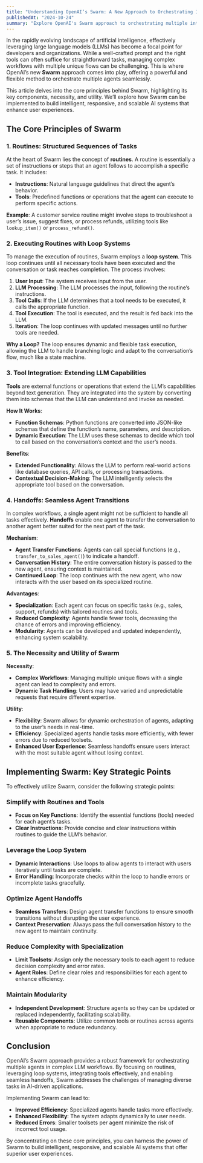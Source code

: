```yaml
---
title: "Understanding OpenAI’s Swarm: A New Approach to Orchestrating Intelligent Agents"
publishedAt: "2024-10-24"
summary: "Explore OpenAI's Swarm approach to orchestrating multiple intelligent agents in AI workflows, focusing on its core principles, necessity, and utility in building scalable AI systems."
---
```


In the rapidly evolving landscape of artificial intelligence, effectively leveraging large language models (LLMs) has become a focal point for developers and organizations. While a well-crafted prompt and the right tools can often suffice for straightforward tasks, managing complex workflows with multiple unique flows can be challenging. This is where OpenAI’s new **Swarm** approach comes into play, offering a powerful and flexible method to orchestrate multiple agents seamlessly.

This article delves into the core principles behind Swarm, highlighting its key components, necessity, and utility. We’ll explore how Swarm can be implemented to build intelligent, responsive, and scalable AI systems that enhance user experiences.

## The Core Principles of Swarm

### 1. Routines: Structured Sequences of Tasks

At the heart of Swarm lies the concept of **routines**. A routine is essentially a set of instructions or steps that an agent follows to accomplish a specific task. It includes:

- **Instructions**: Natural language guidelines that direct the agent’s behavior.
- **Tools**: Predefined functions or operations that the agent can execute to perform specific actions.

**Example**: A customer service routine might involve steps to troubleshoot a user’s issue, suggest fixes, or process refunds, utilizing tools like `lookup_item()` or `process_refund()`.

### 2. Executing Routines with Loop Systems

To manage the execution of routines, Swarm employs a **loop system**. This loop continues until all necessary tools have been executed and the conversation or task reaches completion. The process involves:

1. **User Input**: The system receives input from the user.
2. **LLM Processing**: The LLM processes the input, following the routine’s instructions.
3. **Tool Calls**: If the LLM determines that a tool needs to be executed, it calls the appropriate function.
4. **Tool Execution**: The tool is executed, and the result is fed back into the LLM.
5. **Iteration**: The loop continues with updated messages until no further tools are needed.

**Why a Loop?** The loop ensures dynamic and flexible task execution, allowing the LLM to handle branching logic and adapt to the conversation’s flow, much like a state machine.

### 3. Tool Integration: Extending LLM Capabilities

**Tools** are external functions or operations that extend the LLM’s capabilities beyond text generation. They are integrated into the system by converting them into schemas that the LLM can understand and invoke as needed.

**How It Works**:

- **Function Schemas**: Python functions are converted into JSON-like schemas that define the function’s name, parameters, and description.
- **Dynamic Execution**: The LLM uses these schemas to decide which tool to call based on the conversation’s context and the user’s needs.

**Benefits**:

- **Extended Functionality**: Allows the LLM to perform real-world actions like database queries, API calls, or processing transactions.
- **Contextual Decision-Making**: The LLM intelligently selects the appropriate tool based on the conversation.

### 4. Handoffs: Seamless Agent Transitions

In complex workflows, a single agent might not be sufficient to handle all tasks effectively. **Handoffs** enable one agent to transfer the conversation to another agent better suited for the next part of the task.

**Mechanism**:

- **Agent Transfer Functions**: Agents can call special functions (e.g., `transfer_to_sales_agent()`) to indicate a handoff.
- **Conversation History**: The entire conversation history is passed to the new agent, ensuring context is maintained.
- **Continued Loop**: The loop continues with the new agent, who now interacts with the user based on its specialized routine.

**Advantages**:

- **Specialization**: Each agent can focus on specific tasks (e.g., sales, support, refunds) with tailored routines and tools.
- **Reduced Complexity**: Agents handle fewer tools, decreasing the chance of errors and improving efficiency.
- **Modularity**: Agents can be developed and updated independently, enhancing system scalability.

### 5. The Necessity and Utility of Swarm

**Necessity**:

- **Complex Workflows**: Managing multiple unique flows with a single agent can lead to complexity and errors.
- **Dynamic Task Handling**: Users may have varied and unpredictable requests that require different expertise.

**Utility**:

- **Flexibility**: Swarm allows for dynamic orchestration of agents, adapting to the user’s needs in real-time.
- **Efficiency**: Specialized agents handle tasks more efficiently, with fewer errors due to reduced toolsets.
- **Enhanced User Experience**: Seamless handoffs ensure users interact with the most suitable agent without losing context.

## Implementing Swarm: Key Strategic Points

To effectively utilize Swarm, consider the following strategic points:

### Simplify with Routines and Tools

- **Focus on Key Functions**: Identify the essential functions (tools) needed for each agent’s tasks.
- **Clear Instructions**: Provide concise and clear instructions within routines to guide the LLM’s behavior.

### Leverage the Loop System

- **Dynamic Interactions**: Use loops to allow agents to interact with users iteratively until tasks are complete.
- **Error Handling**: Incorporate checks within the loop to handle errors or incomplete tasks gracefully.

### Optimize Agent Handoffs

- **Seamless Transfers**: Design agent transfer functions to ensure smooth transitions without disrupting the user experience.
- **Context Preservation**: Always pass the full conversation history to the new agent to maintain continuity.

### Reduce Complexity with Specialization

- **Limit Toolsets**: Assign only the necessary tools to each agent to reduce decision complexity and error rates.
- **Agent Roles**: Define clear roles and responsibilities for each agent to enhance efficiency.

### Maintain Modularity

- **Independent Development**: Structure agents so they can be updated or replaced independently, facilitating scalability.
- **Reusable Components**: Utilize common tools or routines across agents when appropriate to reduce redundancy.

## Conclusion

OpenAI’s Swarm approach provides a robust framework for orchestrating multiple agents in complex LLM workflows. By focusing on routines, leveraging loop systems, integrating tools effectively, and enabling seamless handoffs, Swarm addresses the challenges of managing diverse tasks in AI-driven applications.

Implementing Swarm can lead to:

- **Improved Efficiency**: Specialized agents handle tasks more effectively.
- **Enhanced Flexibility**: The system adapts dynamically to user needs.
- **Reduced Errors**: Smaller toolsets per agent minimize the risk of incorrect tool usage.

By concentrating on these core principles, you can harness the power of Swarm to build intelligent, responsive, and scalable AI systems that offer superior user experiences.
